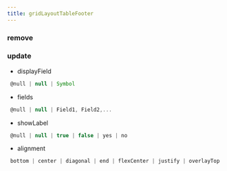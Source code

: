 ```yaml
---
title: gridLayoutTableFooter
---
```


### remove


### update

- displayField
```js 
 @null | null | Symbol
```
- fields
```js 
 @null | null | Field1, Field2,...
```
- showLabel
```js 
 @null | null | true | false | yes | no
```
- alignment
```js 
 bottom | center | diagonal | end | flexCenter | justify | overlayTop | spaceBetween | start | top
```

